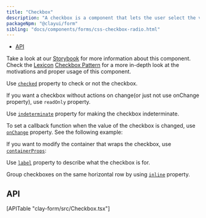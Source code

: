 ```yaml
---
title: "Checkbox"
description: "A checkbox is a component that lets the user select the value that is written in its corresponding text label. A user can select multiple checkboxes from a group at the same time."
packageNpm: "@clayui/form"
sibling: "docs/components/forms/css-checkbox-radio.html"
---
```



<div class="nav-toc-absolute">
<div class="nav-toc">

- [API](#api)

</div>
</div>

<div class="clay-site-alert alert alert-warning">
    Take a look at our <a href="https://storybook-clayui.netlify.com/?path=/story/claycheckbox--default">Storybook</a> for more information about this component.
</div>

<div class="clay-site-alert alert alert-info">
	Check the <a href="https://liferay.design/lexicon/">Lexicon</a> <a href="https://liferay.design/lexicon/core-components/forms/radio-check-toggle/">Checkbox Pattern</a> for a more in-depth look at the motivations and proper usage of this component.
</div>

Use [`checked`](#api-checked) property to check or not the checkbox.

<div class="clay-site-alert alert-warning">
    If you want a checkbox without actions on change(or just not use onChange property), use <code class="gatsby-code-text">readOnly</code> property.
</div>

<Checkbox />

Use [`indeterminate`](#api-indeterminate) property for making the checkbox indeterminate.

<CheckboxIndeterminate />

To set a callback function when the value of the checkbox is changed, use [`onChange`](#api-onChange) property. See the following example:

<CheckboxWithCallback />

If you want to modify the container that wraps the checkbox, use [`containerProps`](#api-containerProps):

<CheckboxContainerProps />

Use [`label`](#api-label) property to describe what the checkbox is for.

<CheckboxLabel />

Group checkboxes on the same horizontal row by using [`inline`](#api-inline) property.

<CheckboxesInline />

## API

<div>
    [APITable "clay-form/src/Checkbox.tsx"]
</div>
